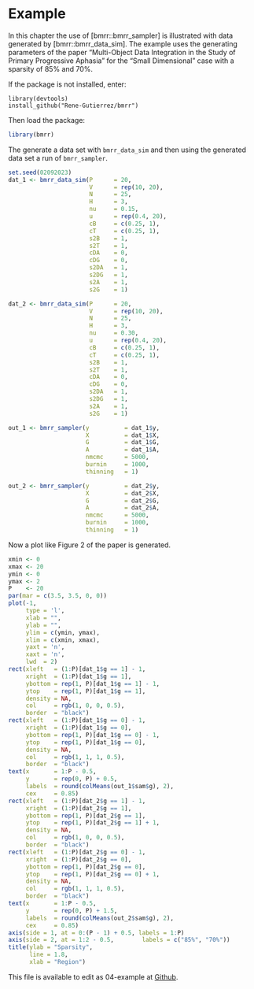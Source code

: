 # Example

In this chapter the use of [bmrr::bmrr_sampler] is illustrated with data 
generated by [bmrr::bmrr_data_sim]. The example uses the generating parameters
of the paper "Multi-Object Data Integration in the Study of Primary Progressive
Aphasia" for the "Small Dimensional" case with a sparsity of 85\% and 70\%.

If the package is not installed, enter:

```
library(devtools)
install_github("Rene-Gutierrez/bmrr")
``` 

Then load the package:

```r
library(bmrr)
```

The generate a data set with `bmrr_data_sim` and then using the generated data
set a run of `bmrr_sampler`.

```r
set.seed(02092023)
dat_1 <- bmrr_data_sim(P      = 20,
                       V      = rep(10, 20),
                       N      = 25,
                       H      = 3,
                       nu     = 0.15,
                       u      = rep(0.4, 20),
                       cB     = c(0.25, 1),
                       cT     = c(0.25, 1),
                       s2B    = 1,
                       s2T    = 1,
                       cDA    = 0,
                       cDG    = 0,
                       s2DA   = 1,
                       s2DG   = 1,
                       s2A    = 1,
                       s2G    = 1)

dat_2 <- bmrr_data_sim(P      = 20,
                       V      = rep(10, 20),
                       N      = 25,
                       H      = 3,
                       nu     = 0.30,
                       u      = rep(0.4, 20),
                       cB     = c(0.25, 1),
                       cT     = c(0.25, 1),
                       s2B    = 1,
                       s2T    = 1,
                       cDA    = 0,
                       cDG    = 0,
                       s2DA   = 1,
                       s2DG   = 1,
                       s2A    = 1,
                       s2G    = 1)

out_1 <- bmrr_sampler(y          = dat_1$y,
                      X          = dat_1$X,
                      G          = dat_1$G,
                      A          = dat_1$A,
                      nmcmc      = 5000,
                      burnin     = 1000,
                      thinning   = 1)

out_2 <- bmrr_sampler(y          = dat_2$y,
                      X          = dat_2$X,
                      G          = dat_2$G,
                      A          = dat_2$A,
                      nmcmc      = 5000,
                      burnin     = 1000,
                      thinning   = 1)
```

Now a plot like Figure 2 of the paper is generated.

```r
xmin <- 0
xmax <- 20
ymin <- 0
ymax <- 2
P    <- 20
par(mar = c(3.5, 3.5, 0, 0))
plot(-1,
     type = 'l',
     xlab = "",
     ylab = "",
     ylim = c(ymin, ymax),
     xlim = c(xmin, xmax),
     yaxt = 'n',
     xaxt = 'n',
     lwd  = 2)
rect(xleft   = (1:P)[dat_1$g == 1] - 1,
     xright  = (1:P)[dat_1$g == 1],
     ybottom = rep(1, P)[dat_1$g == 1] - 1,
     ytop    = rep(1, P)[dat_1$g == 1],
     density = NA,
     col     = rgb(1, 0, 0, 0.5),
     border  = "black")
rect(xleft   = (1:P)[dat_1$g == 0] - 1,
     xright  = (1:P)[dat_1$g == 0],
     ybottom = rep(1, P)[dat_1$g == 0] - 1,
     ytop    = rep(1, P)[dat_1$g == 0],
     density = NA,
     col     = rgb(1, 1, 1, 0.5),
     border  = "black")
text(x       = 1:P - 0.5,
     y       = rep(0, P) + 0.5,
     labels  = round(colMeans(out_1$sam$g), 2),
     cex     = 0.85)
rect(xleft   = (1:P)[dat_2$g == 1] - 1,
     xright  = (1:P)[dat_2$g == 1],
     ybottom = rep(1, P)[dat_2$g == 1],
     ytop    = rep(1, P)[dat_2$g == 1] + 1,
     density = NA,
     col     = rgb(1, 0, 0, 0.5),
     border  = "black")
rect(xleft   = (1:P)[dat_2$g == 0] - 1,
     xright  = (1:P)[dat_2$g == 0],
     ybottom = rep(1, P)[dat_2$g == 0],
     ytop    = rep(1, P)[dat_2$g == 0] + 1,
     density = NA,
     col     = rgb(1, 1, 1, 0.5),
     border  = "black")
text(x       = 1:P - 0.5,
     y       = rep(0, P) + 1.5,
     labels  = round(colMeans(out_2$sam$g), 2),
     cex     = 0.85)
axis(side = 1, at = 0:(P - 1) + 0.5, labels = 1:P)
axis(side = 2, at = 1:2 - 0.5,        labels = c("85%", "70%"))
title(ylab = "Sparsity",
      line = 1.8,
      xlab = "Region")
```

This file is available to edit as 04-example at [Github](https://github.com/Rene-Gutierrez/bmrr).
